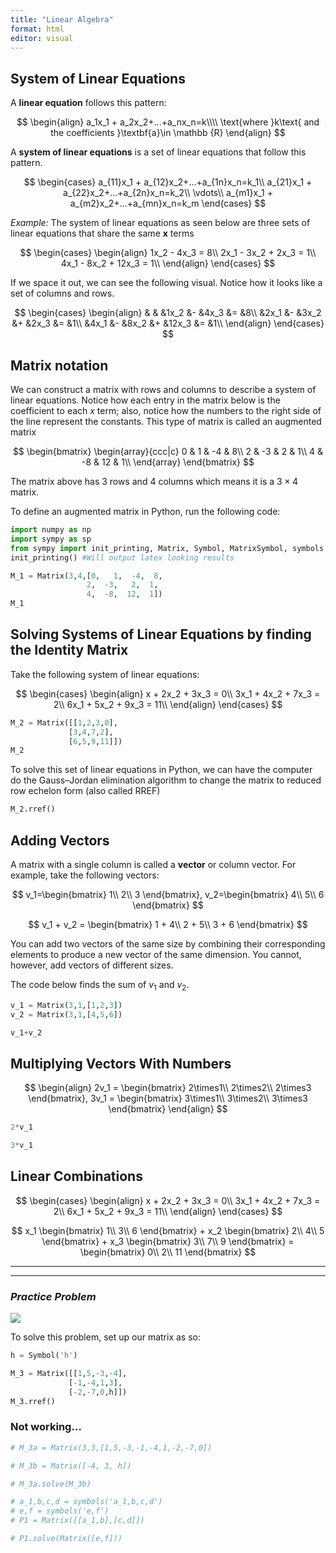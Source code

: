 ```yaml
---
title: "Linear Algebra"
format: html
editor: visual
---
```


## System of Linear Equations

A **linear equation** follows this pattern: 

$$
\begin{align}
a_1x_1 + a_2x_2+...+a_nx_n=k\\\\
\text{where }k\text{ and the coefficients }\textbf{a}\in \mathbb {R}
\end{align}
$$

A **system of linear equations** is a set of linear equations that follow this pattern.

$$
\begin{cases}
a_{11}x_1 + a_{12}x_2+...+a_{1n}x_n=k_1\\
a_{21}x_1 + a_{22}x_2+...+a_{2n}x_n=k_2\\
\vdots\\
a_{m1}x_1 + a_{m2}x_2+...+a_{mn}x_n=k_m
\end{cases}
$$

*Example:* The system of linear equations as seen below are three sets of linear equations that share the same $\textbf{x}$ terms 

$$
\begin{cases}
\begin{align}
1x_2 - 4x_3 = 8\\
2x_1 - 3x_2 + 2x_3 = 1\\
4x_1 - 8x_2 + 12x_3 = 1\\
\end{align}
\end{cases}
$$

If we space it out, we can see the following visual. Notice how it looks like a set of columns and rows. 

$$
\begin{cases}
\begin{align}
& & &1x_2 &- &4x_3 &= &8\\
&2x_1 &- &3x_2 &+ &2x_3 &= &1\\
&4x_1 &- &8x_2 &+ &12x_3 &= &1\\
\end{align}
\end{cases}
$$

## Matrix notation

We can construct a matrix with rows and columns to describe a system of linear equations. Notice how each entry in the matrix below is the coefficient to each $x$ term; also, notice how the numbers to the right side of the line represent the constants. This type of matrix is called an augmented matrix 

$$
\begin{bmatrix}
    \begin{array}{ccc|c}
        0 & 1 & -4 & 8\\
        2 & -3 & 2 & 1\\
        4 & -8 & 12 & 1\\
    \end{array}
\end{bmatrix} 
$$

The matrix above has 3 rows and 4 columns which means it is a $3\times4$ matrix.

To define an augmented matrix in Python, run the following code:

```python
import numpy as np
import sympy as sp
from sympy import init_printing, Matrix, Symbol, MatrixSymbol, symbols 
init_printing() #Will output latex looking results
```

```python
M_1 = Matrix(3,4,[0,   1,  -4,  8,
                 2,  -3,   2,  1,
                 4,  -8,  12,  1])
M_1
```

## Solving Systems of Linear Equations by finding the Identity Matrix

Take the following system of linear equations: 

$$
\begin{cases}
\begin{align}
x + 2x_2 + 3x_3 = 0\\
3x_1 + 4x_2 + 7x_3 = 2\\
6x_1 + 5x_2 + 9x_3 = 11\\
\end{align}
\end{cases}
$$

```python
M_2 = Matrix([[1,2,3,0],
             [3,4,7,2],
             [6,5,9,11]])
M_2
```

To solve this set of linear equations in Python, we can have the computer do the Gauss--Jordan elimination algorithm to change the matrix to reduced row echelon form (also called RREF)

```python
M_2.rref()
```

## Adding Vectors

A matrix with a single column is called a **vector** or column vector. For example, take the following vectors:

$$
v_1=\begin{bmatrix}
1\\
2\\
3
\end{bmatrix}, 
v_2=\begin{bmatrix}
4\\
5\\
6
\end{bmatrix} 
$$

$$
v_1 + v_2 = \begin{bmatrix}
1 + 4\\
2 + 5\\
3 + 6
\end{bmatrix}
$$

You can add two vectors of the same size by combining their corresponding elements to produce a new vector of the same dimension. You cannot, however, add vectors of different sizes.

The code below finds the sum of $v_1$ and $v_2$.

```python
v_1 = Matrix(3,1,[1,2,3])
v_2 = Matrix(3,1,[4,5,6])

v_1+v_2
```

## Multiplying Vectors With Numbers

$$
\begin{align}
2v_1 = \begin{bmatrix}
2\times1\\
2\times2\\
2\times3
\end{bmatrix}, 
3v_1 = \begin{bmatrix}
3\times1\\
3\times2\\
3\times3
\end{bmatrix}
\end{align}
$$

```python
2*v_1
```

```python
3*v_1
```

## Linear Combinations

$$
\begin{cases}
\begin{align}
x + 2x_2 + 3x_3 = 0\\
3x_1 + 4x_2 + 7x_3 = 2\\
6x_1 + 5x_2 + 9x_3 = 11\\
\end{align}
\end{cases}
$$

$$
x_1 \begin{bmatrix}
1\\
3\\
6
\end{bmatrix} +
x_2 \begin{bmatrix}
2\\
4\\
5
\end{bmatrix} +
x_3 \begin{bmatrix}
3\\
7\\
9
\end{bmatrix} = \begin{bmatrix}
0\\
2\\
11
\end{bmatrix} 
$$

***

***

### *Practice Problem*

![](images/image-1360699367.png)

To solve this problem, set up our matrix as so:

```python
h = Symbol('h') 

M_3 = Matrix([[1,5,-3,-4],
             [-1,-4,1,3],
             [-2,-7,0,h]])
M_3.rref()
```
### Not working...
```python
# M_3a = Matrix(3,3,[1,5,-3,-1,-4,1,-2,-7,0])

# M_3b = Matrix([-4, 3, h])

# M_3a.solve(M_3b)
```

```python
# a_1,b,c,d = symbols('a_1,b,c,d') 
# e,f = symbols('e,f')
# P1 = Matrix([[a_1,b],[c,d]])

# P1.solve(Matrix([e,f]))
```

